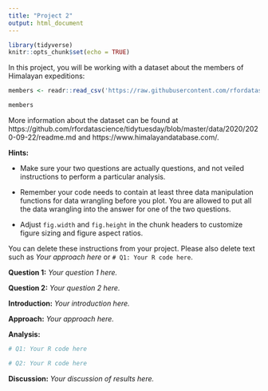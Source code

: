 ```yaml
---
title: "Project 2"
output: html_document
---
```


```r
library(tidyverse)
knitr::opts_chunk$set(echo = TRUE)
```


In this project, you will be working with a dataset about the members of Himalayan expeditions:
```r
members <- readr::read_csv('https://raw.githubusercontent.com/rfordatascience/tidytuesday/master/data/2020/2020-09-22/members.csv')

members
```

More information about the dataset can be found at https://github.com/rfordatascience/tidytuesday/blob/master/data/2020/2020-09-22/readme.md and https://www.himalayandatabase.com/.

**Hints:**

- Make sure your two questions are actually questions, and not veiled instructions to perform a particular analysis.

- Remember your code needs to contain at least three data manipulation functions for data wrangling before you plot. You are allowed to put all the data wrangling into the answer for one of the two questions.

- Adjust `fig.width` and `fig.height` in the chunk headers to customize figure sizing and figure aspect ratios.

You can delete these instructions from your project. Please also delete text such as *Your approach here* or `# Q1: Your R code here`.

**Question 1:** *Your question 1 here.*

**Question 2:** *Your question 2 here.*

**Introduction:** *Your introduction here.*

**Approach:** *Your approach here.*

**Analysis:**

```r
# Q1: Your R code here
```

```r
# Q2: Your R code here
```

**Discussion:** *Your discussion of results here.*
